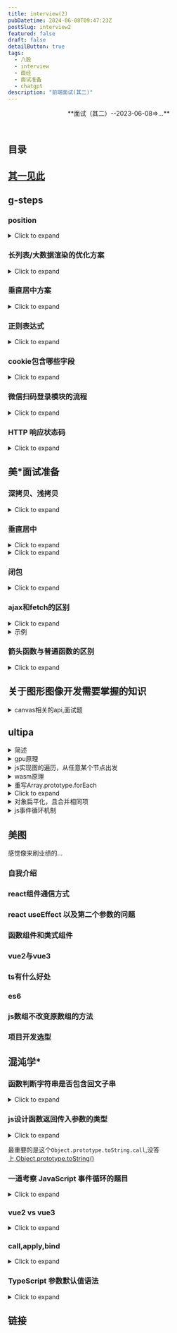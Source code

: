```yaml
---
title: interview(2)
pubDatetime: 2024-06-08T09:47:23Z
postSlug: interview2
featured: false
draft: false
detailButton: true
tags:
  - 八股
  - interview
  - 面经
  - 面试准备
  - chatgpt
description: "前端面试(其二)"
---
```


<header>**面试（其二）--2023-06-08=>...**</header>

## 目录

## [其一见此](/posts/interview1)

## g-steps

### position

<details>
<summary>Click to expand</summary>

position 属性被指定为从下面的值列表中选择的单个关键字。

取值

- static

该关键字指定元素使用正常的布局行为，即元素在文档常规流中当前的布局位置。此时 top, right, bottom, left 和 z-index 属性无效。

- relative

该关键字下，元素先放置在未添加定位时的位置，再在不改变页面布局的前提下调整元素位置（因此会在此元素未添加定位时所在位置留下空白）。position:relative 对 table-\*-group, table-row, table-column, table-cell, table-caption 元素无效。

- absolute

元素会被移出正常文档流，并不为元素预留空间，通过指定元素相对于最近的非 static 定位祖先元素的偏移，来确定元素位置。绝对定位的元素可以设置外边距（margins），且不会与其他边距合并。

- fixed

元素会被移出正常文档流，并不为元素预留空间，而是通过指定元素相对于屏幕视口（viewport）的位置来指定元素位置。元素的位置在屏幕滚动时不会改变。打印时，元素会出现在的每页的固定位置。fixed 属性会创建新的层叠上下文。当元素祖先的 transform、perspective、filter 或 backdrop-filter 属性非 none 时，容器由视口改为该祖先。

- sticky

元素根据正常文档流进行定位，然后相对它的最近滚动祖先（nearest scrolling ancestor）和 containing block（最近块级祖先 nearest block-level ancestor），包括 table-related 元素，基于 top、right、bottom 和 left 的值进行偏移。偏移值不会影响任何其他元素的位置。 该值总是创建一个新的层叠上下文（stacking context）。注意，一个 sticky 元素会“固定”在离它最近的一个拥有“滚动机制”的祖先上（当该祖先的 overflow 是 hidden、scroll、auto 或 overlay 时），即便这个祖先不是最近的真实可滚动祖先。这有效地抑制了任何“sticky”行为（详情见 Github issue on W3C CSSWG）。

<footer class="relative text-right pr-10">
  from
  <cite class="absolute right-0">
    <a href="https://developer.mozilla.org/zh-CN/docs/Web/CSS/position">mdn</a>
  </cite>
</footer>

</details>

### 长列表/大数据渲染的优化方案

<details>
<summary>Click to expand</summary>
在前端开发中，处理长列表或大数据渲染时，需要采取优化策略以提高性能和用户体验。以下是几种常见的优化方案：

### 1. 虚拟滚动（Virtual Scrolling）

虚拟滚动是一种只渲染可视区域内的列表项的方法，避免了浏览器处理过多的DOM元素。只有当前可见的元素和少量的预渲染元素存在于DOM中，其余的元素则是虚拟的，不会被渲染。

- **实现**：通过计算可视区域和滚动位置，仅渲染可见的元素。可以使用一些库，如`react-window`、`react-virtualized`、`vue-virtual-scroll-list`等。

### 2. 分页（Pagination）

分页将数据分成多个页面，每次只加载一个页面的数据。用户可以通过分页控件来切换页面，避免一次性加载过多数据。

- **实现**：通过后端接口获取分页数据，根据当前页码请求对应的数据并渲染。

### 3. 懒加载（Lazy Loading）

懒加载是指在用户滚动到列表的底部或即将到达底部时，才加载新的数据项。这种方法可以减少初始加载时间和内存消耗。

- **实现**：监听滚动事件，当滚动到接近底部时，触发数据加载请求。

### 4. 优化数据结构和算法

处理大数据时，选择合适的数据结构和算法，可以显著提高性能。

- **实现**：使用高效的数据结构（如树、图、哈希表）和算法（如二分查找、动态规划）。

### 5. 使用Web Workers

Web Workers允许你在后台线程中运行脚本，避免阻塞主线程，适用于数据处理或计算密集型任务。

- **实现**：将计算密集型任务移到Web Worker中，主线程负责更新UI和处理用户交互。

### 6. 使用Intersection Observer API

Intersection Observer API可以用于实现懒加载，通过检测元素是否进入视口来触发加载。

- **实现**：创建一个Intersection Observer，当列表项进入视口时，加载并渲染数据。

### 示例代码：虚拟滚动实现

以下是一个使用Vue.js实现虚拟滚动的示例：

#### 1. 虚拟滚动组件

```vue
<template>
  <div class="virtual-list" ref="list" @scroll="handleScroll">
    <div class="spacer" :style="{ height: totalHeight + 'px' }"></div>
    <div
      v-for="(item, index) in visibleItems"
      :key="item.id"
      class="item"
      :style="{
        transform: `translateY(${(startIndex + index) * itemHeight}px)`,
      }"
    >
      {{ item.name }}
    </div>
  </div>
</template>

<script>
export default {
  props: {
    items: {
      type: Array,
      required: true,
    },
    itemHeight: {
      type: Number,
      required: true,
    },
    visibleCount: {
      type: Number,
      required: true,
    },
  },
  data() {
    return {
      startIndex: 0,
    };
  },
  computed: {
    totalHeight() {
      return this.items.length * this.itemHeight;
    },
    visibleItems() {
      return this.items.slice(
        this.startIndex,
        this.startIndex + this.visibleCount
      );
    },
  },
  methods: {
    handleScroll() {
      const scrollTop = this.$refs.list.scrollTop;
      this.startIndex = Math.floor(scrollTop / this.itemHeight);
    },
  },
};
</script>

<style>
.virtual-list {
  position: relative;
  overflow-y: auto;
  height: 400px; /* Example height */
}
.spacer {
  width: 100%;
}
.item {
  position: absolute;
  width: 100%;
  box-sizing: border-box;
}
</style>
```

#### 2. 使用虚拟滚动组件

```vue
<template>
  <div>
    <VirtualList :items="items" :itemHeight="50" :visibleCount="10" />
  </div>
</template>

<script>
import VirtualList from "./components/VirtualList.vue";

export default {
  components: {
    VirtualList,
  },
  data() {
    return {
      items: Array.from({ length: 1000 }, (v, k) => ({
        id: k,
        name: `Item ${k}`,
      })),
    };
  },
};
</script>
```

### 总结

长列表和大数据渲染的优化方案有很多种，具体选择哪种方案要根据实际需求和场景。虚拟滚动、分页、懒加载、优化数据结构和算法、使用Web Workers和Intersection Observer API都是常见的优化方法。通过合理运用这些方法，可以显著提高前端应用的性能和用户体验。

</details>

### 垂直居中方案

<details>
<summary>Click to expand</summary>

在前端开发中，垂直居中是一个常见的需求，根据不同的场景和要求，可以采用多种方法来实现。以下是几种常用的垂直居中方案：

### 1. Flexbox

使用Flexbox是实现垂直居中的最常用和最简便的方法之一。

```html
<div class="container">
  <div class="content">Centered Content</div>
</div>

<style>
  .container {
    display: flex;
    justify-content: center; /* 水平居中 */
    align-items: center; /* 垂直居中 */
    height: 100vh; /* 示例高度 */
    border: 1px solid black; /* 示例边框 */
  }
  .content {
    border: 1px solid red; /* 示例内容边框 */
  }
</style>
```

### 2. Grid Layout

使用CSS Grid布局也可以轻松实现垂直居中。

```html
<div class="container">
  <div class="content">Centered Content</div>
</div>

<style>
  .container {
    display: grid;
    place-items: center; /* 水平和垂直居中 */
    height: 100vh; /* 示例高度 */
    border: 1px solid black; /* 示例边框 */
  }
  .content {
    border: 1px solid red; /* 示例内容边框 */
  }
</style>
```

### 3. 使用绝对定位和transform

结合绝对定位和transform可以实现垂直居中。

```html
<div class="container">
  <div class="content">Centered Content</div>
</div>

<style>
  .container {
    position: relative;
    height: 100vh; /* 示例高度 */
    border: 1px solid black; /* 示例边框 */
  }
  .content {
    position: absolute;
    top: 50%;
    left: 50%;
    transform: translate(-50%, -50%);
    border: 1px solid red; /* 示例内容边框 */
  }
</style>
```

### 4. Table布局

使用表格布局的垂直居中方法适用于需要兼容旧版浏览器的情况。

```html
<div class="container">
  <div class="content">Centered Content</div>
</div>

<style>
  .container {
    display: table;
    height: 100vh; /* 示例高度 */
    width: 100%; /* 示例宽度 */
    border: 1px solid black; /* 示例边框 */
  }
  .content {
    display: table-cell;
    vertical-align: middle;
    text-align: center; /* 水平居中 */
    border: 1px solid red; /* 示例内容边框 */
  }
</style>
```

### 5. Line-Height方法（适用于单行文本）

对于单行文本，可以通过设置`line-height`等于容器高度来实现垂直居中。

```html
<div class="container">
  <div class="content">Centered Text</div>
</div>

<style>
  .container {
    height: 100px; /* 示例高度 */
    line-height: 100px; /* 行高等于高度 */
    text-align: center; /* 水平居中 */
    border: 1px solid black; /* 示例边框 */
  }
  .content {
    display: inline-block;
    vertical-align: middle; /* 兼容内联元素 */
    border: 1px solid red; /* 示例内容边框 */
  }
</style>
```

### 6. Flexbox with Column Direction

当子元素高度不确定时，可以使用Flexbox的列方向布局来实现垂直居中。

```html
<div class="container">
  <div class="content">Centered Content</div>
</div>

<style>
  .container {
    display: flex;
    flex-direction: column;
    justify-content: center; /* 垂直居中 */
    align-items: center; /* 水平居中 */
    height: 100vh; /* 示例高度 */
    border: 1px solid black; /* 示例边框 */
  }
  .content {
    border: 1px solid red; /* 示例内容边框 */
  }
</style>
```

### 总结

以上几种方法可以根据不同的场景和需求选择使用。Flexbox和Grid是最推荐的方法，因为它们简单且强大，适用于大多数现代浏览器。对于需要兼容旧版浏览器的项目，可以选择使用表格布局或绝对定位的方法。通过合理运用这些方法，可以轻松实现元素的垂直居中。

</details>

### 正则表达式

<details>
<summary>Click to expand</summary>

在JavaScript中，使用正则表达式（Regular Expression）来匹配邮箱地址是一种常见需求。一个匹配邮箱的正则表达式需要能够处理各种常见的邮箱格式，并且考虑一些边缘情况。以下是一个较为常用和健壮的匹配邮箱地址的正则表达式：

```javascript
const emailRegex = /^[a-zA-Z0-9._%+-]+@[a-zA-Z0-9.-]+\.[a-zA-Z]{2,}$/;

// 测试一些邮箱地址
const emails = [
  "example@example.com",
  "user.name+tag+sorting@example.com",
  "user_name@example.co.in",
  "user-name@sub.example.com",
  "user@sub-domain.example.com",
  "invalid-email@.com",
  "@example.com",
  "plainaddress",
  "email.example.com",
  "email@example@example.com",
  "email@111.222.333.44444",
];

emails.forEach(email => {
  console.log(`${email}: ${emailRegex.test(email)}`);
});
```

### 解释正则表达式

- `^`：匹配输入的开始位置。
- `[a-zA-Z0-9._%+-]+`：匹配邮箱用户名部分，可以包含字母、数字、点（`.`）、下划线（`_`）、百分号（`%`）、加号（`+`）和减号（`-`）。这部分要求至少一个字符。
- `@`：匹配邮箱地址中的`@`符号。
- `[a-zA-Z0-9.-]+`：匹配域名部分，可以包含字母、数字、点（`.`）和减号（`-`）。这部分要求至少一个字符。
- `\.`：匹配域名与顶级域之间的点（`.`）。
- `[a-zA-Z]{2,}`：匹配顶级域名部分，要求至少两个字母。
- `$`：匹配输入的结束位置。

### 使用示例

可以使用这个正则表达式来验证邮箱地址，如下：

```javascript
const email = "example@example.com";
const isValid = emailRegex.test(email);
console.log(`Is the email valid? ${isValid}`); // 输出: Is the email valid? true
```

### 注意事项

- 这个正则表达式没有考虑所有可能的邮箱格式，因为邮箱地址规范非常复杂。如果需要更复杂的验证，可以使用一些库，比如`validator`库中的`isEmail`函数。
- 不同的应用场景可能需要不同的验证规则，使用前请根据具体需求进行调整。

</details>

### cookie包含哪些字段

<details>
<summary>Click to expand</summary>

HTTP Cookie 是在服务器和客户端之间存储和传递少量数据的一种方式。Cookie 包含多个字段，每个字段都携带不同的信息。以下是Cookie的主要字段：

1. **Name**（名称）

   - 描述：Cookie 的名称，标识这个 Cookie 的唯一键。
   - 示例：`sessionId`

2. **Value**（值）

   - 描述：Cookie 的值，存储具体的数据。
   - 示例：`38afes7a8`

3. **Domain**（域）

   - 描述：指定哪些域可以访问这个 Cookie。如果没有指定，则默认是创建该 Cookie 的域（不含子域）。
   - 示例：`.example.com`（允许所有子域访问）

4. **Path**（路径）

   - 描述：指定这个 Cookie 对哪个路径可见。默认是创建该 Cookie 的路径（不含子路径）。
   - 示例：`/account`（只有在访问 `/account` 路径时，浏览器才会发送这个 Cookie）

5. **Expires**（过期时间）

   - 描述：设置 Cookie 的过期时间，绝对时间。如果设置了这个字段，当时间到期时，浏览器会自动删除这个 Cookie。
   - 示例：`Expires=Wed, 09 Jun 2021 10:18:14 GMT`

6. **Max-Age**

   - 描述：设置 Cookie 的过期时间，相对时间（秒）。比 `Expires` 更精确，优先级也更高。
   - 示例：`Max-Age=3600`（表示 Cookie 会在 3600 秒后过期）

7. **Secure**（安全）

   - 描述：指定 Cookie 只能通过 HTTPS 协议发送。设置了这个字段后，Cookie 只能在加密的请求中发送。
   - 示例：`Secure`

8. **HttpOnly**

   - 描述：指定 Cookie 不能通过 JavaScript 的 `Document.cookie` 访问。防止跨站脚本（XSS）攻击获取 Cookie。
   - 示例：`HttpOnly`

9. **SameSite**
   - 描述：防止跨站请求伪造（CSRF）攻击，指定 Cookie 的发送策略。
     - `Strict`：完全禁止第三方网站请求带上这个 Cookie。
     - `Lax`：大部分情况禁止第三方网站请求带上这个 Cookie，除非是导航到目标网址的 GET 请求。
     - `None`：允许跨站请求携带这个 Cookie，但必须设置 `Secure` 字段。
   - 示例：`SameSite=Lax`

### 示例

下面是一个包含所有主要字段的 Cookie 示例：

```http
Set-Cookie: sessionId=38afes7a8; Domain=example.com; Path=/; Expires=Wed, 09 Jun 2021 10:18:14 GMT; Max-Age=3600; Secure; HttpOnly; SameSite=Lax
```

### 详细解释

- `sessionId=38afes7a8`: Cookie 的名称是 `sessionId`，值是 `38afes7a8`。
- `Domain=example.com`: 这个 Cookie 对 `example.com` 及其子域可见。
- `Path=/`: 这个 Cookie 对整个网站可见。
- `Expires=Wed, 09 Jun 2021 10:18:14 GMT`: 这个 Cookie 会在 2021 年 6 月 9 日 10:18:14 到期。
- `Max-Age=3600`: 这个 Cookie 会在 3600 秒后过期。
- `Secure`: 这个 Cookie 只能通过 HTTPS 发送。
- `HttpOnly`: 这个 Cookie 不能被 JavaScript 访问。
- `SameSite=Lax`: 这个 Cookie 的发送策略是 Lax。

### 注意事项

- **Domain 和 Path**：确保设置正确，否则 Cookie 可能不会被发送到服务器。
- **Secure**：在处理敏感信息时，应设置此属性以确保 Cookie 仅通过加密连接发送。
- **HttpOnly**：保护 Cookie 免受 XSS 攻击。
- **SameSite**：根据需要选择合适的策略，以防范 CSRF 攻击。

了解并正确设置这些字段，有助于确保 Cookie 的安全和正确传输。

</details>

### 微信扫码登录模块的流程

<details>
<summary>Click to expand</summary>

微信扫码登录是一种常见的第三方登录方式，通过扫描二维码，用户可以快速登录到网站或应用。以下是微信扫码登录模块的详细流程：

### 1. 申请并配置微信开放平台

- **申请微信开放平台账号**：注册并登录微信开放平台。
- **创建应用**：在微信开放平台创建一个新的应用，获取`AppID`和`AppSecret`。
- **配置域名**：在微信开放平台的应用设置中配置授权回调域名。

### 2. 在前端显示二维码

- **向微信请求二维码**：前端向后端发起请求，后端请求微信接口生成登录二维码。
- **显示二维码**：前端将生成的二维码展示给用户。

### 3. 用户扫描二维码

- **打开微信扫一扫**：用户使用微信客户端扫描二维码。
- **确认授权**：用户在微信客户端确认授权登录。

### 4. 微信回调并获取临时登录凭证（`code`）

- **微信回调**：用户确认授权后，微信会重定向到回调地址，并携带临时凭证（`code`）。
- **获取临时凭证**：前端通过URL参数获取`code`。

### 5. 后端使用临时凭证获取访问令牌

- **请求微信接口**：后端使用`AppID`、`AppSecret`和`code`请求微信的接口，获取访问令牌和用户信息。

### 6. 获取用户信息并登录

- **请求用户信息**：后端使用访问令牌请求微信用户信息接口，获取用户的详细信息。
- **创建或更新用户**：根据获取的用户信息，创建新用户或更新已有用户的信息。
- **生成会话**：后端生成登录会话，返回给前端，完成登录流程。

### 详细流程图

1. **前端显示二维码**

   - 前端请求后端API：`GET /api/wechat/qrcode`
   - 后端调用微信接口生成二维码并返回给前端
   - 前端显示二维码

2. **用户扫描二维码**

   - 用户使用微信客户端扫描二维码

3. **微信回调并获取`code`**

   - 微信重定向到回调地址：`https://yourdomain.com/callback?code=CODE`
   - 前端获取URL中的`code`

4. **后端获取访问令牌**

   - 前端将`code`发送给后端：`POST /api/wechat/login`
   - 后端请求微信接口：`https://api.weixin.qq.com/sns/oauth2/access_token?appid=APPID&secret=SECRET&code=CODE&grant_type=authorization_code`
   - 微信返回访问令牌和用户信息

5. **后端获取用户信息并登录**
   - 后端使用访问令牌请求微信用户信息接口：`https://api.weixin.qq.com/sns/userinfo?access_token=ACCESS_TOKEN&openid=OPENID`
   - 微信返回用户信息
   - 后端创建或更新用户信息，生成会话并返回给前端
   - 前端接收会话信息，完成登录

### 示例代码

#### 前端代码

```html
<!doctype html>
<html lang="en">
  <head>
    <meta charset="UTF-8" />
    <title>微信扫码登录</title>
    <script src="https://cdn.bootcdn.net/ajax/libs/jquery/3.6.0/jquery.min.js"></script>
  </head>
  <body>
    <div id="qrcode"></div>

    <script>
      $(document).ready(function () {
        $.get("/api/wechat/qrcode", function (data) {
          $("#qrcode").html('<img src="' + data.qrCodeUrl + '" />');
        });

        function checkLoginStatus() {
          $.get("/api/wechat/check-login", function (data) {
            if (data.loggedIn) {
              window.location.href = "/dashboard"; // 登录成功跳转
            } else {
              setTimeout(checkLoginStatus, 1000); // 未登录，继续轮询
            }
          });
        }

        checkLoginStatus();
      });
    </script>
  </body>
</html>
```

#### 后端代码（Node.js 示例）

```javascript
const express = require("express");
const axios = require("axios");
const app = express();
const port = 3000;

const appID = "YOUR_APPID";
const appSecret = "YOUR_APPSECRET";
const redirectUri = "https://yourdomain.com/callback";

let qrCodeUrl;

// 生成二维码
app.get("/api/wechat/qrcode", (req, res) => {
  const state = "random_state_string"; // 用于防止CSRF攻击
  qrCodeUrl = `https://open.weixin.qq.com/connect/qrconnect?appid=${appID}&redirect_uri=${encodeURIComponent(
    redirectUri
  )}&response_type=code&scope=snsapi_login&state=${state}#wechat_redirect`;
  res.json({ qrCodeUrl });
});

// 回调处理
app.get("/callback", async (req, res) => {
  const code = req.query.code;
  const url = `https://api.weixin.qq.com/sns/oauth2/access_token?appid=${appID}&secret=${appSecret}&code=${code}&grant_type=authorization_code`;
  const response = await axios.get(url);
  const accessToken = response.data.access_token;
  const openId = response.data.openid;

  // 获取用户信息
  const userInfoUrl = `https://api.weixin.qq.com/sns/userinfo?access_token=${accessToken}&openid=${openId}`;
  const userInfoResponse = await axios.get(userInfoUrl);
  const userInfo = userInfoResponse.data;

  // 创建或更新用户信息，生成会话（示例代码）
  // 假设你有一个用户数据库，可以根据 userInfo.openid 查找或创建用户
  // 这里直接返回成功登录页面
  res.send(`<script>window.location.href='/dashboard';</script>`);
});

// 检查登录状态（轮询示例）
app.get("/api/wechat/check-login", (req, res) => {
  // 根据你的应用逻辑，检查用户是否已登录
  const loggedIn = true; // 这里是示例，应该根据实际登录状态返回
  res.json({ loggedIn });
});

app.listen(port, () => {
  console.log(`Server running at http://localhost:${port}`);
});
```

### 总结

微信扫码登录的流程主要包括：

1. 申请并配置微信开放平台。
2. 前端显示二维码。
3. 用户扫描二维码并确认授权。
4. 微信回调并获取临时登录凭证。
5. 后端使用凭证获取访问令牌和用户信息。
6. 后端创建或更新用户信息，并生成登录会话。

通过上述步骤，可以实现一个完整的微信扫码登录模块。

</details>

### HTTP 响应状态码

<details>
<summary>Click to expand</summary>

HTTP 响应状态码是服务器返回给客户端的三位数字代码，用于表示 HTTP 请求的处理结果。以下是常见的 HTTP 响应状态码及其解释：

### 1xx: Informational (信息性状态码)

- **100 Continue**：服务器已接收到请求头，客户端可以继续发送请求体。
- **101 Switching Protocols**：服务器将遵从客户端的请求切换到另一个协议。

### 2xx: Success (成功状态码)

- **200 OK**：请求成功，服务器返回请求的资源。
- **201 Created**：请求成功并且服务器创建了新的资源。
- **202 Accepted**：服务器已接受请求，但尚未处理。
- **204 No Content**：服务器成功处理了请求，但没有返回任何内容。

### 3xx: Redirection (重定向状态码)

- **301 Moved Permanently**：请求的资源已永久移动到新 URL。
- **302 Found**：请求的资源临时移动到新 URL。
- **303 See Other**：请求的资源可以在另一个 URL 通过 GET 方法获取。
- **304 Not Modified**：资源未修改，自上次请求以来未改变。
- **307 Temporary Redirect**：请求的资源临时移动到新 URL，且应该使用原有的 HTTP 方法进行请求。
- **308 Permanent Redirect**：请求的资源永久移动到新 URL，且应该使用原有的 HTTP 方法进行请求。

### 4xx: Client Error (客户端错误状态码)

- **400 Bad Request**：请求无效或语法错误。
- **401 Unauthorized**：请求需要身份验证。
- **403 Forbidden**：服务器拒绝请求，即使身份验证成功。
- **404 Not Found**：请求的资源不存在。
- **405 Method Not Allowed**：请求方法不被允许。
- **408 Request Timeout**：服务器等待客户端发送请求时间过长，超时。
- **409 Conflict**：请求与服务器的当前状态冲突。
- **410 Gone**：请求的资源已永久删除，不再可用。
- **413 Payload Too Large**：请求体过大，服务器无法处理。
- **414 URI Too Long**：请求的 URI 过长，服务器无法处理。
- **415 Unsupported Media Type**：请求的媒体格式不受支持。
- **429 Too Many Requests**：客户端在一定时间内发送了太多请求。

### 5xx: Server Error (服务器错误状态码)

- **500 Internal Server Error**：服务器内部错误，无法完成请求。
- **501 Not Implemented**：服务器不支持请求的功能。
- **502 Bad Gateway**：服务器作为网关或代理时，从上游服务器接收到无效响应。
- **503 Service Unavailable**：服务器暂时不可用（超载或维护）。
- **504 Gateway Timeout**：服务器作为网关或代理时，未能及时从上游服务器接收到响应。
- **505 HTTP Version Not Supported**：服务器不支持请求中使用的 HTTP 版本。

### 详细解释和使用场景

#### 200 OK

- **解释**：请求已成功，服务器返回请求的资源。
- **使用场景**：GET 请求成功返回资源、POST 请求成功返回处理结果等。

#### 201 Created

- **解释**：请求已成功，并且服务器创建了一个新的资源。
- **使用场景**：POST 请求成功创建资源，如新用户注册、添加新条目等。

#### 301 Moved Permanently

- **解释**：请求的资源已永久移动到新 URL，客户端应使用新 URL 进行访问。
- **使用场景**：网站重构，旧链接永久重定向到新链接。

#### 401 Unauthorized

- **解释**：请求需要用户身份验证。
- **使用场景**：访问受保护的资源时，需要用户登录或提供 API 密钥。

#### 403 Forbidden

- **解释**：服务器理解请求但拒绝执行。
- **使用场景**：用户权限不足，无法访问资源。

#### 404 Not Found

- **解释**：请求的资源在服务器上不存在。
- **使用场景**：用户访问了不存在的网页或资源。

#### 500 Internal Server Error

- **解释**：服务器遇到未知错误，无法完成请求。
- **使用场景**：服务器端代码错误、异常处理失败等。

#### 503 Service Unavailable

- **解释**：服务器当前无法处理请求，可能会在短时间内恢复。
- **使用场景**：服务器维护、过载时返回。

### 总结

HTTP 响应状态码提供了丰富的信息，帮助开发者理解和处理客户端与服务器之间的通信。了解和正确使用这些状态码，有助于提升应用程序的健壮性和用户体验。

</details>

## 美\*面试准备

### 深拷贝、浅拷贝

<details>
<summary>Click to expand</summary>

在编程中，拷贝对象时有两种主要方式：浅拷贝和深拷贝。了解这两种拷贝方式对于处理复杂数据结构非常重要，特别是在需要维护数据一致性和防止意外修改时。

### 浅拷贝

浅拷贝是对对象的顶层属性进行拷贝，如果属性是引用类型（如对象或数组），那么拷贝的是引用地址，因此修改其中一个对象的引用类型属性，会影响到另一个对象。

#### 实现方式

1. **使用Object.assign()**

```javascript
const original = { a: 1, b: { c: 2 } };
const copy = Object.assign({}, original);

copy.b.c = 3;
console.log(original.b.c); // 输出: 3，原对象也被修改
```

2. **使用扩展运算符（spread syntax）**

```javascript
const original = { a: 1, b: { c: 2 } };
const copy = { ...original };

copy.b.c = 3;
console.log(original.b.c); // 输出: 3，原对象也被修改
```

### 深拷贝

深拷贝会递归地拷贝对象的所有层级，包括所有嵌套的对象和数组，因此拷贝后的对象与原对象完全独立，互不影响。

#### 实现方式

1. **使用 JSON 序列化和反序列化**

```javascript
const original = { a: 1, b: { c: 2 } };
const copy = JSON.parse(JSON.stringify(original));

copy.b.c = 3;
console.log(original.b.c); // 输出: 2，原对象未被修改
```

注意：这种方法不适用于拷贝包含函数、`undefined`、`Date`等特殊对象类型的对象。

2. **使用递归函数**

```javascript
function deepClone(obj) {
  if (obj === null || typeof obj !== "object") {
    return obj;
  }

  if (Array.isArray(obj)) {
    const copy = [];
    for (let i = 0; i < obj.length; i++) {
      copy[i] = deepClone(obj[i]);
    }
    return copy;
  }

  const copy = {};
  for (const key in obj) {
    if (obj.hasOwnProperty(key)) {
      copy[key] = deepClone(obj[key]);
    }
  }
  return copy;
}

const original = { a: 1, b: { c: 2 } };
const copy = deepClone(original);

copy.b.c = 3;
console.log(original.b.c); // 输出: 2，原对象未被修改
```

### 何时使用浅拷贝和深拷贝

- **浅拷贝**：

  - 适用于只需要拷贝对象的顶层属性时。
  - 当对象的嵌套层次较浅，并且嵌套对象不需要独立于原对象时。
  - 性能相对较好，因为不需要递归处理嵌套对象。

- **深拷贝**：
  - 适用于需要完全独立的对象副本时，尤其是处理嵌套对象时。
  - 对象层次较深，且嵌套对象需要独立于原对象时。
  - 性能相对较差，因为需要递归处理所有层级的对象。

### 总结

理解浅拷贝和深拷贝的区别以及如何实现它们，对于避免数据引用带来的副作用非常重要。在实际开发中，应根据具体需求选择适合的拷贝方式，以确保程序的正确性和性能。

</details>

### 垂直居中

<details>
<summary>Click to expand</summary>

使用 Tailwind CSS 实现垂直居中可以通过多种方法完成。以下是一些常见的实现方式：

### 1. 使用 Flexbox

```html
<div class="h-screen flex items-center">
  <div class="content">居中内容</div>
</div>
```

解释：

- `h-screen`: 设置容器的高度为视口高度。
- `flex`: 使容器成为 flex 容器。
- `items-center`: 垂直居中内容。

### 2. 使用 Grid 布局

```html
<div class="h-screen grid place-items-center">
  <div class="content">居中内容</div>
</div>
```

解释：

- `h-screen`: 设置容器的高度为视口高度。
- `grid`: 使容器成为 grid 容器。
- `place-items-center`: 同时水平和垂直居中内容。

### 3. 使用绝对定位和 transform

```html
<div class="relative h-screen">
  <div class="absolute top-1/2 transform -translate-y-1/2">居中内容</div>
</div>
```

解释：

- `relative`: 使容器相对定位。
- `h-screen`: 设置容器的高度为视口高度。
- `absolute`: 使内容绝对定位。
- `top-1/2`: 将内容的顶部定位在容器高度的一半。
- `transform -translate-y-1/2`: 使用 transform 将内容向上移动自身高度的一半，实现垂直居中。

### 4. 使用内联块和负边距

这种方法适用于已知元素高度的情况。

```html
<div class="relative h-screen">
  <div class="inline-block align-middle">
    <!-- This empty span is used to vertically center the inline-block element -->
    <span class="inline-block h-full align-middle"></span>
    <div class="inline-block align-middle">居中内容</div>
  </div>
</div>
```

解释：

- `relative`: 使容器相对定位。
- `h-screen`: 设置容器的高度为视口高度。
- `inline-block align-middle`: 使用 `inline-block` 和 `align-middle` 来实现垂直居中。

### 5. 使用表格布局

```html
<div class="table w-full h-screen">
  <div class="table-cell align-middle">居中内容</div>
</div>
```

解释：

- `table`: 使容器显示为表格。
- `w-full h-screen`: 设置容器的宽度为 100% 和高度为视口高度。
- `table-cell align-middle`: 使用表格单元格的垂直居中对齐方式。

### 示例总结

以上示例中，使用 Flexbox 和 Grid 是最推荐的方法，因为它们更现代化且灵活，能够适应各种布局需求。Tailwind CSS 提供了便捷的工具类，可以轻松实现这些布局。

选择哪种方法取决于你的具体需求和布局情况，通常情况下 Flexbox 是最常用的方式。

</details>

<details>
<summary>Click to expand</summary>

- flex

```html
<div class="h-[100px] flex items-center bg-black my-10">
  <div class="bg-white">居中内容</div>
</div>
```

<div class="h-[100px] flex items-center bg-black my-10">
  <div class="bg-white text-black">居中内容</div>
</div>

- transform

```html
<div class="relative bg-black h-[100px]">
  <div class="absolute top-1/2 -translate-y-1/2 bg-white">居中内容</div>
</div>
```

<div class="relative bg-black h-[100px]">
  <div class="absolute top-1/2 -translate-y-1/2 bg-white text-black">
    居中内容
  </div>
</div>

</details>

### 闭包

<details>
<summary>Click to expand</summary>
闭包是 JavaScript（以及其他编程语言）中的一个重要概念，它允许函数访问并操作它们外部作用域（即定义它们的环境）中的变量。理解闭包对于编写高效、模块化和可维护的代码非常重要。以下是对闭包的详细解释：

### 闭包的定义

闭包是指函数在定义时，能够记住并访问其词法作用域（即在函数定义时的环境）中的变量，即使函数在其定义的词法作用域之外执行。

### 闭包的原理

在 JavaScript 中，每当一个函数被创建时，闭包就会被创建。函数内部可以访问到其外部的变量，即使在该函数外部执行时，仍然能够访问这些变量。

### 例子

#### 基本例子

```javascript
function outerFunction() {
  let outerVariable = "I am outside!";

  function innerFunction() {
    console.log(outerVariable); // 可以访问到 outerVariable
  }

  return innerFunction;
}

const myInnerFunction = outerFunction();
myInnerFunction(); // 输出: I am outside!
```

在这个例子中，`innerFunction` 是一个闭包，因为它可以访问并“记住” `outerFunction` 作用域中的 `outerVariable`，即使 `outerFunction` 已经执行完毕。

#### 更复杂的例子

```javascript
function createCounter() {
  let count = 0;

  return {
    increment: function () {
      count++;
      console.log(count);
    },
    decrement: function () {
      count--;
      console.log(count);
    },
  };
}

const counter = createCounter();
counter.increment(); // 输出: 1
counter.increment(); // 输出: 2
counter.decrement(); // 输出: 1
```

在这个例子中，`createCounter` 返回一个对象，这个对象包含两个方法 `increment` 和 `decrement`。这两个方法都是闭包，因为它们可以访问 `createCounter` 作用域中的 `count` 变量。

### 闭包的应用场景

1. **数据封装**：
   闭包可以用于创建私有变量和方法，从而实现数据封装。

   ```javascript
   function createPrivateCounter() {
     let count = 0;
     return {
       increment: function () {
         count++;
         console.log(count);
       },
       getCount: function () {
         return count;
       },
     };
   }

   const privateCounter = createPrivateCounter();
   privateCounter.increment(); // 输出: 1
   console.log(privateCounter.getCount()); // 输出: 1
   ```

2. **函数工厂**：
   闭包可以用于创建函数工厂，根据传入的参数生成不同的函数。

   ```javascript
   function createGreeting(greeting) {
     return function (name) {
       console.log(greeting + ", " + name);
     };
   }

   const sayHello = createGreeting("Hello");
   const sayHi = createGreeting("Hi");

   sayHello("Alice"); // 输出: Hello, Alice
   sayHi("Bob"); // 输出: Hi, Bob
   ```

3. **回调函数和事件处理**：
   闭包常用于回调函数和事件处理，确保在异步操作中仍然能够访问正确的变量。

   ```javascript
   function delayedGreeting(name) {
     setTimeout(function () {
       console.log("Hello, " + name);
     }, 1000);
   }

   delayedGreeting("Alice"); // 1秒后输出: Hello, Alice
   ```

### 闭包的注意事项

1. **内存泄漏**：
   由于闭包会保留对其外部作用域变量的引用，可能会导致内存泄漏。因此，需要注意避免过度使用闭包，尤其是在创建大量对象时。

2. **性能问题**：
   使用闭包可能会增加内存使用，影响性能。在高性能要求的场景中，需要谨慎使用闭包。

### 总结

闭包是 JavaScript 中非常强大且重要的概念，理解闭包有助于编写更灵活、模块化和安全的代码。通过闭包，可以实现数据封装、创建函数工厂、处理回调函数和事件等功能。然而，在使用闭包时，也需要注意可能带来的内存泄漏和性能问题。

</details>

### ajax和fetch的区别

<details>
<summary>Click to expand</summary>

Ajax（Asynchronous JavaScript and XML）和 Fetch 都是用于在 Web 应用程序中进行网络请求的技术，但它们之间有一些重要的区别。

### 1. 发展历史

- **Ajax**：Ajax 是一种传统的技术，最初是由 Microsoft 的工程师 Jesse James Garrett 在 2005 年提出的概念。它通过使用 XMLHttpRequest 对象实现在不重新加载整个页面的情况下与服务器进行数据交换。
- **Fetch**：Fetch 是 Web API 的一部分，是现代浏览器原生提供的一种方式，用于发起和处理 HTTP 请求。Fetch 在 ES6 中被引入，旨在提供一种更简洁、更强大的方式来进行网络请求。

### 2. API 设计

- **Ajax**：Ajax 使用 XMLHttpRequest 对象来执行异步请求，并提供了一种事件驱动的编程模型，例如 `onreadystatechange` 事件和回调函数。
- **Fetch**：Fetch 提供了一组现代化的 API，使用 Promise 对象进行异步操作。它使用 `fetch()` 方法来发送请求，并返回一个 Promise 对象，可以通过 `.then()` 方法处理响应。

### 3. 使用方法

- **Ajax**：使用 Ajax 时，需要手动创建 XMLHttpRequest 对象，然后设置请求的参数（例如 URL、请求方法、请求头等），最后通过调用 `open()` 和 `send()` 方法来发送请求。此外，需要在 `onreadystatechange` 事件中处理响应。

- **Fetch**：Fetch 使用更简单的 API。只需调用 `fetch()` 方法，并传入要请求的 URL 和选项参数即可。Fetch 会返回一个 Promise 对象，可以通过 `.then()` 方法来处理响应，也可以使用 `async/await` 语法来处理异步操作。

### 4. 支持性

- **Ajax**：Ajax 是一个老旧的技术，但由于其广泛的应用，目前几乎所有的主流浏览器都支持 XMLHttpRequest 对象，因此可以在大多数环境中使用。

- **Fetch**：Fetch 是一种现代化的 API，它的支持性取决于浏览器对 ES6 和 Fetch API 的支持。目前，大多数主流浏览器（包括 Chrome、Firefox、Safari 和 Edge）都支持 Fetch，但在某些老旧的浏览器中可能需要使用 Polyfill 进行兼容处理。

### 5. 功能和特性

- **Ajax**：Ajax 是一个相对底层的技术，只提供了基本的异步请求和响应处理功能。对于复杂的功能，例如跨域请求、请求取消、请求超时等，需要额外的代码来实现。

- **Fetch**：Fetch 是一个更高级、更现代化的 API，提供了更多的功能和特性。例如，Fetch 支持 Promise 对象、可自定义请求头、可配置请求缓存模式、支持跨域请求和请求取消等功能。

### 6. 使用场景

- **Ajax**：由于其传统的、较低级别的 API 设计，Ajax 更适用于简单的数据交换场景，例如从服务器加载一些数据或提交表单等。

- **Fetch**：由于其现代化的 API 设计和丰富的功能特性，Fetch 更适用于复杂的数据交互场景，例如处理 RESTful API、执行 GraphQL 查询、使用 Service Worker 进行离线缓存等。

### 总结

Ajax 和 Fetch 都是用于在 Web 应用程序中进行网络请求的技术，但它们之间有着明显的区别。Ajax 是一种传统的技术，使用 XMLHttpRequest 对象进行异步请求；而 Fetch 是一种现代化的 API，使用 Promise 对象进行异步操作，并提供了更简洁、更强大的功能和特性。在选择使用哪种技术时，需要根据具体的需求和环境来进行考虑。

</details>

<details>
<summary>示例</summary>

下面我将为你提供一个简单的示例，分别演示如何使用 Ajax 和 Fetch 发起 GET 请求，获取远程服务器上的数据。

### 使用 Ajax 发起 GET 请求

```html
<!doctype html>
<html lang="en">
  <head>
    <meta charset="UTF-8" />
    <meta name="viewport" content="width=device-width, initial-scale=1.0" />
    <title>Ajax GET Request</title>
  </head>
  <body>
    <div id="result"></div>

    <script>
      // 创建 XMLHttpRequest 对象
      var xhr = new XMLHttpRequest();

      // 配置请求
      xhr.open("GET", "https://jsonplaceholder.typicode.com/posts/1", true);

      // 注册事件处理程序，处理请求完成时的操作
      xhr.onreadystatechange = function () {
        if (xhr.readyState === XMLHttpRequest.DONE) {
          if (xhr.status === 200) {
            // 处理成功响应
            document.getElementById("result").textContent = xhr.responseText;
          } else {
            // 处理请求失败
            console.error("Request failed:", xhr.status);
          }
        }
      };

      // 发送请求
      xhr.send();
    </script>
  </body>
</html>
```

### 使用 Fetch 发起 GET 请求

```html
<!doctype html>
<html lang="en">
  <head>
    <meta charset="UTF-8" />
    <meta name="viewport" content="width=device-width, initial-scale=1.0" />
    <title>Fetch GET Request</title>
  </head>
  <body>
    <div id="result"></div>

    <script>
      // 发起 GET 请求
      fetch("https://jsonplaceholder.typicode.com/posts/1")
        .then(response => {
          // 检查请求状态
          if (!response.ok) {
            throw new Error("Network response was not ok");
          }
          // 将响应转换为 JSON 格式
          return response.json();
        })
        .then(data => {
          // 处理 JSON 数据
          document.getElementById("result").textContent = JSON.stringify(data);
        })
        .catch(error => {
          // 处理请求错误
          console.error("There was a problem with the fetch operation:", error);
        });
    </script>
  </body>
</html>
```

这两个示例都会向 https://jsonplaceholder.typicode.com/posts/1 发起 GET 请求，并将响应数据显示在页面上。Ajax 示例使用 XMLHttpRequest 对象，而 Fetch 示例使用 Fetch API，你可以对比两者之间的差异。

</details>

### 箭头函数与普通函数的区别

<details>
<summary>Click to expand</summary>
箭头函数和普通函数在 JavaScript 中有一些重要的区别，这些区别涉及到函数的行为、作用域、this 关键字等方面。

### 1. 语法形式

- **普通函数**：使用 `function` 关键字定义函数。

  ```javascript
  function regularFunction() {
    // 函数体
  }
  ```

- **箭头函数**：使用 `=>` 符号定义函数。

  ```javascript
  const arrowFunction = () => {
    // 函数体
  };
  ```

### 2. this 关键字的绑定

- **普通函数**：普通函数的 this 关键字在函数被调用时动态绑定，取决于调用它的上下文。

- **箭头函数**：箭头函数的 this 关键字指向其定义时的词法作用域，而不是调用时的上下文。

### 3. arguments 对象

- **普通函数**：普通函数中可以使用 `arguments` 对象来访问传递给函数的参数列表。

- **箭头函数**：箭头函数没有自己的 `arguments` 对象，但可以使用剩余参数语法 `...args` 来获取参数列表。

### 4. new 关键字的使用

- **普通函数**：普通函数可以作为构造函数使用，通过 `new` 关键字调用，创建一个新的对象。

- **箭头函数**：箭头函数不能被用作构造函数，不能通过 `new` 关键字来调用。

### 5. 嵌套函数的行为

- **普通函数**：普通函数的嵌套函数中的 this 关键字会动态绑定，取决于调用嵌套函数的上下文。

- **箭头函数**：箭头函数的嵌套函数中的 this 关键字继承自外部箭头函数，指向外部词法作用域。

### 6. 返回值

- **普通函数**：普通函数可以有多个返回值，并且可以使用 `return` 语句来返回值。

- **箭头函数**：箭头函数可以有一个返回值，并且如果函数体只有一条表达式，则可以省略 `{}` 和 `return` 关键字。

### 总结

箭头函数和普通函数之间有一些重要的区别，特别是在 this 关键字的绑定、arguments 对象的使用、作为构造函数的行为等方面。根据具体的需求和上下文，选择合适的函数形式是非常重要的。箭头函数适用于简单的函数表达式，以及在不需要动态绑定 this 的情况下；而普通函数适用于更复杂的函数逻辑，以及需要作为构造函数使用的情况。

</details>

## 关于图形图像开发需要掌握的知识

<details>
<summary>canvas相关的api,面试题</summary>

在面试中，涉及 HTML5 Canvas 的问题可能会涵盖基础知识、API 的使用、实际应用场景以及性能优化等方面。以下是一些常见的面试问题以及相应的解答和示例代码：

### 基础知识

1. **什么是 Canvas？Canvas 的用途是什么？**

   - **回答**：Canvas 是 HTML5 提供的一个用于绘制图形的元素。通过 JavaScript 可以在上面绘制各种图形，如线条、矩形、圆形、文本、图像等，常用于游戏开发、数据可视化、图像处理等。

2. **如何在 HTML 中创建 Canvas 元素？**
   - **回答**：可以使用 `<canvas>` 标签创建 Canvas 元素，并设置宽度和高度。
   - **示例**：

```html
<canvas id="myCanvas" width="500" height="400"></canvas>
```

3. **如何获取 Canvas 的绘图上下文？有什么类型的绘图上下文？**
   - **回答**：可以使用 `getContext` 方法获取绘图上下文，常用的上下文类型是 "2d" 和 "webgl"。
   - **示例**：

```javascript
const canvas = document.getElementById("myCanvas");
const ctx = canvas.getContext("2d");
```

### API 使用

4. **如何绘制一个矩形？**
   - **回答**：可以使用 `fillRect` 方法绘制填充的矩形，或使用 `strokeRect` 方法绘制矩形边框。
   - **示例**：

```javascript
ctx.fillStyle = "blue";
ctx.fillRect(50, 50, 150, 100);

ctx.strokeStyle = "red";
ctx.strokeRect(50, 50, 150, 100);
```


<RectDemo />

5. **如何绘制一条直线？**
   - **回答**：可以使用 `moveTo` 方法设置起点，使用 `lineTo` 方法设置终点，然后用 `stroke` 方法绘制。
   - **示例**：

```javascript
ctx.beginPath();
ctx.moveTo(50, 50);
ctx.lineTo(200, 200);
ctx.stroke();
```


<LineDemo />

6. **如何绘制圆形或弧形？** - **回答**：可以使用 `arc` 方法绘制圆形或弧形。 - **示例**：

```javascript
ctx.beginPath();
ctx.arc(150, 100, 50, 0, Math.PI * 2); // 圆形 ctx.fill();
```


<ArcDemo />

`void ctx.arc(x, y, radius, startAngle, endAngle, anticlockwise);`

1. **如何绘制文本？**
   - **回答**：可以使用 `fillText` 或 `strokeText` 方法绘制填充或边框文本。
   - **示例**：

```javascript
ctx.font = "30px Arial";
ctx.fillStyle = "green";
ctx.fillText("Hello Canvas", 50, 150);

ctx.strokeStyle = "blue";
ctx.strokeText("Hello Canvas", 50, 200);
```

8. **如何绘制图像？**
   - **回答**：可以使用 `drawImage` 方法绘制图像。
   - **示例**：

```javascript
const img = new Image();
img.src = "path/to/image.jpg";
img.onload = () => {
  ctx.drawImage(img, 50, 50, 200, 150);
};
```

### 实际应用

9. **如何清空 Canvas？**
   - **回答**：可以使用 `clearRect` 方法清空 Canvas。
   - **示例**：

```javascript
ctx.clearRect(0, 0, canvas.width, canvas.height);
```

10. **如何在 Canvas 中处理动画？**
    - **回答**：可以使用 `requestAnimationFrame` 方法创建动画循环。
    - **示例**：

```javascript
let x = 0;
function animate() {
  ctx.clearRect(0, 0, canvas.width, canvas.height);
  ctx.fillRect(x, 50, 50, 50);
  x += 1;
  requestAnimationFrame(animate);
}
animate();
```

### 性能优化

11. **Canvas 性能优化的一些方法是什么？**
    - **回答**：可以使用离屏 Canvas、减少重绘区域、优化绘图算法、使用 `requestAnimationFrame` 进行动画控制等方法进行性能优化。

### 高级问题

12. **Canvas 与 SVG 的区别是什么？什么时候使用 Canvas，什么时候使用 SVG？**
    - **回答**：Canvas 是立即模式绘图，适合大量像素操作和动画，SVG 是保留模式绘图，适合静态矢量图和可交互的图形。Canvas 用于游戏、图像处理等需要高性能绘制的场景，SVG 用于需要高质量和可缩放图形的场景。

### 示例项目

13. **如何在 Canvas 上实现一个简单的绘图应用？**
    - **回答**：需要处理鼠标事件来绘制图形。
    - **示例**：

```javascript
const canvas = document.getElementById("myCanvas");
const ctx = canvas.getContext("2d");
let drawing = false;

canvas.addEventListener("mousedown", () => {
  drawing = true;
});
canvas.addEventListener("mouseup", () => {
  drawing = false;
  ctx.beginPath();
});
canvas.addEventListener("mousemove", draw);

function draw(event) {
  if (!drawing) return;
  ctx.lineWidth = 5;
  ctx.lineCap = "round";
  ctx.strokeStyle = "black";
  ctx.lineTo(
    event.clientX - canvas.offsetLeft,
    event.clientY - canvas.offsetTop
  );
  ctx.stroke();
  ctx.beginPath();
  ctx.moveTo(
    event.clientX - canvas.offsetLeft,
    event.clientY - canvas.offsetTop
  );
}
```


<DrawDemo />

优化一下的astro组件

```astro
---

---

<canvas id="drawCanvas" class="bg-white m-auto"></canvas>

<script>
  document.addEventListener("DOMContentLoaded", () => {
    const canvas = document.getElementById("drawCanvas") as HTMLCanvasElement;

    canvas.width = window.innerWidth*3/4;
    canvas.height = window.innerHeight;
    const ctx = canvas.getContext("2d");
    let drawing = false;

    canvas.addEventListener("mousedown", startDrawing);
    canvas.addEventListener("mouseup", stopDrawing);
    canvas.addEventListener("mousemove", draw);

    function startDrawing(event) {
      drawing = true;
      draw(event); // 开始绘图时立即画一个点
    }

    function stopDrawing() {
      drawing = false;
      ctx.beginPath(); // 开始一个新的路径，以防止连接上一个绘图
    }

    function draw(event) {
      if (!drawing) return;

      // 获取 Canvas 元素的边界框
      const rect = canvas.getBoundingClientRect();

      // 计算相对于 Canvas 的坐标
      const x = (event.clientX - rect.left) * (canvas.width / rect.width);
      const y = (event.clientY - rect.top) * (canvas.height / rect.height);

      ctx.lineWidth = 5;
      ctx.lineCap = "round";
      ctx.strokeStyle = "black";
      ctx.lineTo(x, y); // 画到新的点
      ctx.stroke(); // 绘制路径
      ctx.beginPath(); // 开始一个新的路径
      ctx.moveTo(x, y); // 将路径移动到新的点
    }
  });
</script>

```

通过这些问题和回答，你可以系统地复习和准备与 Canvas 相关的面试内容。

</details>

## ultipa

<details>
<summary>简述</summary>

笔试，图的遍历，wasm,promise等原理,重写array.prototype.foreach,最高效方案解决数组交集，对象扁平化，gpu工作原理<br/>
面试，原型链/事件循环/深浅拷贝/获取数据类型

</details>

<details>
<summary>gpu原理</summary>

图形处理器（GPU，Graphics Processing Unit）是一种专门用于处理图形计算任务的处理器。与中央处理器（CPU）相比，GPU具有更多的并行处理能力，能够更高效地处理大量数据和复杂计算。GPU的工作原理涉及以下几个关键概念：

### 1. 并行计算架构

GPU设计的核心理念是并行计算。传统的CPU有少量的高性能核心，专注于串行计算任务，而GPU拥有数百甚至数千个较小的处理核心，能够同时处理大量的并行任务。这使得GPU非常适合用于图形渲染、科学计算和机器学习等需要大量并行计算的领域。

### 2. 流处理器（Streaming Processors）

GPU中的基本计算单元是流处理器（也称为着色器核心）。每个流处理器可以独立地执行指令集合，但通常这些处理器被组织成块，称为“线程块”或“工作组”，这些块内的处理器可以共享数据和同步。

### 3. 硬件线程

GPU的另一个重要特性是其硬件线程支持。每个处理核心能够管理多个硬件线程，当一个线程在等待数据时，核心可以切换到另一个线程继续工作，从而有效地隐藏内存访问延迟。这种特性使得GPU在处理需要大量内存访问的任务时效率更高。

### 4. 内存架构

GPU通常有多个层次的内存，包括寄存器、共享内存、全局内存和常量内存等。共享内存和寄存器具有较低的访问延迟，适合频繁访问的数据，而全局内存则提供大容量存储，适合存放需要大量访问的数据。GPU的内存架构设计也是为了优化并行计算性能。

### 5. 图形渲染管线

在图形处理方面，GPU使用了图形渲染管线的概念。图形渲染管线包括多个阶段，如顶点着色、曲面细分、几何着色、光栅化、片段着色和后处理等。每个阶段负责特定的图形处理任务，这些任务可以在多个处理器上并行执行，从而提高渲染效率。

### 6. 编程模型

为了充分利用GPU的并行计算能力，需要使用专门的编程模型和API，如CUDA（Compute Unified Device Architecture）和OpenCL（Open Computing Language）。这些工具允许开发者编写能够在GPU上高效运行的并行代码。

### 总结

GPU通过其高度并行的架构、硬件线程支持、多层次的内存架构以及专门的编程模型，能够高效地处理大量并行计算任务。这使得GPU在图形渲染、科学计算和机器学习等领域具有显著的优势。

</details>

<details>
<summary>js实现图的遍历，从任意某个节点出发</summary>

在JavaScript中，实现图的遍历有两种常见的方法：深度优先搜索（DFS）和广度优先搜索（BFS）。下面分别展示这两种方法的实现。

### 深度优先搜索（DFS）

深度优先搜索从起始节点开始，沿着路径一直走到底部（没有未访问的邻居），然后回溯，寻找下一条路径。

以下是DFS的实现代码：

```javascript
class Graph {
  constructor() {
    this.adjacencyList = new Map();
  }

  addVertex(vertex) {
    if (!this.adjacencyList.has(vertex)) {
      this.adjacencyList.set(vertex, []);
    }
  }

  addEdge(vertex1, vertex2) {
    if (this.adjacencyList.has(vertex1) && this.adjacencyList.has(vertex2)) {
      this.adjacencyList.get(vertex1).push(vertex2);
      this.adjacencyList.get(vertex2).push(vertex1); // For undirected graph
    }
  }

  dfs(start) {
    const visited = new Set();
    this.dfsRecursive(start, visited);
  }

  dfsRecursive(vertex, visited) {
    if (!vertex) return;
    visited.add(vertex);
    console.log(vertex);
    const neighbors = this.adjacencyList.get(vertex);
    for (let neighbor of neighbors) {
      if (!visited.has(neighbor)) {
        this.dfsRecursive(neighbor, visited);
      }
    }
  }
}

// 示例
const graph = new Graph();
graph.addVertex("A");
graph.addVertex("B");
graph.addVertex("C");
graph.addVertex("D");
graph.addVertex("E");
graph.addEdge("A", "B");
graph.addEdge("A", "C");
graph.addEdge("B", "D");
graph.addEdge("C", "E");
graph.addEdge("D", "E");

console.log("DFS Traversal:");
graph.dfs("A");
```

### 广度优先搜索（BFS）

广度优先搜索从起始节点开始，首先访问所有直接邻居，然后依次访问每个邻居的邻居。

以下是BFS的实现代码：

```javascript
class Graph {
  constructor() {
    this.adjacencyList = new Map();
  }

  addVertex(vertex) {
    if (!this.adjacencyList.has(vertex)) {
      this.adjacencyList.set(vertex, []);
    }
  }

  addEdge(vertex1, vertex2) {
    if (this.adjacencyList.has(vertex1) && this.adjacencyList.has(vertex2)) {
      this.adjacencyList.get(vertex1).push(vertex2);
      this.adjacencyList.get(vertex2).push(vertex1); // For undirected graph
    }
  }

  bfs(start) {
    const visited = new Set();
    const queue = [start];
    visited.add(start);

    while (queue.length > 0) {
      const vertex = queue.shift();
      console.log(vertex);
      const neighbors = this.adjacencyList.get(vertex);
      for (let neighbor of neighbors) {
        if (!visited.has(neighbor)) {
          visited.add(neighbor);
          queue.push(neighbor);
        }
      }
    }
  }
}

// 示例
const graph = new Graph();
graph.addVertex("A");
graph.addVertex("B");
graph.addVertex("C");
graph.addVertex("D");
graph.addVertex("E");
graph.addEdge("A", "B");
graph.addEdge("A", "C");
graph.addEdge("B", "D");
graph.addEdge("C", "E");
graph.addEdge("D", "E");

console.log("BFS Traversal:");
graph.bfs("A");
```

### 总结

以上代码展示了如何在JavaScript中实现图的遍历，包括深度优先搜索（DFS）和广度优先搜索（BFS）。DFS通过递归访问每个节点的邻居，直到没有未访问的邻居为止；BFS通过队列依次访问每个节点及其所有邻居。你可以根据需要选择合适的方法来遍历图结构。

</details>

<details>
<summary>wasm原理</summary>

WebAssembly（Wasm）是一种二进制指令格式，旨在作为可移植、性能高效的目标代码，用于浏览器和其他环境。它的设计初衷是为了在网页上运行性能接近原生的应用程序，同时具有跨平台和安全性的特性。以下是WebAssembly的基本原理和关键特性：

### 1. 编译目标

WebAssembly并不是一种编程语言，而是一种可以被多种高级语言编译成的目标格式。例如，C、C++、Rust等语言可以通过编译器（如Emscripten、Rust编译器等）编译成Wasm代码。这些编译器将高级语言代码转换成WebAssembly的二进制格式。

### 2. 二进制格式

WebAssembly使用紧凑的二进制格式，这种格式不仅可以提高加载速度和解析速度，还可以减少网络传输时间。与传统的JavaScript代码相比，二进制格式的WebAssembly文件通常更小、更高效。

### 3. 线性内存

WebAssembly使用线性内存模型，这是一块连续的内存块，可以通过指针进行访问。WebAssembly模块可以在初始化时请求一定量的内存，并可以在运行时动态增长。这种内存模型使得WebAssembly非常适合用于需要高性能和高效内存管理的应用程序。

### 4. 栈机器架构

WebAssembly采用了栈机器架构，这意味着指令大多在栈上操作。操作数被压入栈中，指令执行时从栈中弹出操作数并将结果压回栈中。栈机器架构的优势在于其实现简单，易于生成代码，并且能有效利用现代CPU的性能特性。

### 5. 模块化设计

WebAssembly模块是WebAssembly代码的基本单位。一个模块可以包含多个函数、全局变量、内存和表。模块之间可以相互调用，并通过导入和导出进行交互。这种模块化设计使得WebAssembly可以方便地进行代码重用和分离。

### 6. 安全性

WebAssembly通过沙箱执行环境提供高安全性。每个WebAssembly模块在一个独立的执行环境中运行，无法直接访问宿主环境的资源。这种设计防止了恶意代码对宿主系统的破坏，确保了运行时的安全性。

### 7. 与JavaScript的互操作性

WebAssembly与JavaScript紧密集成，可以相互调用。JavaScript代码可以通过WebAssembly的JavaScript API加载和执行WebAssembly模块，而WebAssembly模块也可以调用JavaScript函数。这种互操作性使得WebAssembly可以与现有的JavaScript应用无缝集成。

### 工作原理示例

1. **编译代码**：将C/C++/Rust等代码编译为WebAssembly模块（`.wasm`文件）。
2. **加载和实例化**：在浏览器中使用JavaScript API加载并实例化WebAssembly模块。
3. **调用函数**：通过JavaScript调用WebAssembly模块中的函数，或者让WebAssembly模块调用JavaScript函数。

```javascript
// JavaScript代码加载和使用WebAssembly模块
fetch("example.wasm")
  .then(response => response.arrayBuffer())
  .then(bytes => WebAssembly.instantiate(bytes))
  .then(results => {
    const instance = results.instance;
    // 调用WebAssembly模块中的函数
    instance.exports.myFunction();
  });
```

### 总结

WebAssembly是一种高效的二进制格式，旨在提供接近原生性能的网页应用程序。它通过编译目标、多语言支持、紧凑的二进制格式、线性内存模型、栈机器架构、模块化设计、安全性以及与JavaScript的互操作性，为开发者提供了一种强大的工具，用于在浏览器和其他环境中运行高性能的应用程序。

</details>

<details>
<summary>重写Array.prototype.forEach</summary>

重写 `Array.prototype.forEach` 方法的核心思路是保存原来的 `forEach` 方法，然后定义一个新的方法来实现我们想要的功能。新的方法应该遵循原始 `forEach` 方法的规范，同时添加我们自己的逻辑。

下面是用原生 JavaScript 重写 `Array.prototype.forEach` 的具体步骤：

1. 保存原始的 `Array.prototype.forEach` 方法。
2. 定义新的 `forEach` 方法，添加自定义逻辑，同时调用原始方法来确保原有功能不丢失。

以下是实现代码：

```javascript
// 保存原始的 Array.prototype.forEach 方法
const originalForEach = Array.prototype.forEach;

// 重写 Array.prototype.forEach 方法
Array.prototype.forEach = function (callback, thisArg) {
  // 检查 callback 是否为函数
  if (typeof callback !== "function") {
    throw new TypeError(callback + " is not a function");
  }

  // 获取数组长度
  const length = this.length;

  // 自定义逻辑：打印数组长度
  console.log("Array length:", length);

  // 使用 for 循环实现遍历
  for (let i = 0; i < length; i++) {
    // 检查数组是否包含当前索引
    if (i in this) {
      const element = this[i];

      // 自定义逻辑：打印索引和元素
      console.log("Index:", i, "Element:", element);

      // 调用用户提供的回调函数
      callback.call(thisArg, element, i, this);
    }
  }

  // 自定义逻辑：打印遍历结束
  console.log("Traversal complete.");
};

// 测试新定义的 forEach 方法
const arr = [1, 2, 3, 4, 5];
arr.forEach(function (element, index, array) {
  console.log("Callback:", element);
});
```

### 代码解释

1. **保存原始方法**：

   ```javascript
   const originalForEach = Array.prototype.forEach;
   ```

   这一步保存了原始的 `forEach` 方法，以防止丢失其原有功能。

2. **重写 `forEach` 方法**：

   ```javascript
   Array.prototype.forEach = function (callback, thisArg) {
     // 检查 callback 是否为函数
     if (typeof callback !== "function") {
       throw new TypeError(callback + " is not a function");
     }

     // 获取数组长度
     const length = this.length;

     // 自定义逻辑：打印数组长度
     console.log("Array length:", length);

     // 使用 for 循环实现遍历
     for (let i = 0; i < length; i++) {
       // 检查数组是否包含当前索引
       if (i in this) {
         const element = this[i];

         // 自定义逻辑：打印索引和元素
         console.log("Index:", i, "Element:", element);

         // 调用用户提供的回调函数
         callback.call(thisArg, element, i, this);
       }
     }

     // 自定义逻辑：打印遍历结束
     console.log("Traversal complete.");
   };
   ```

3. **测试新的 `forEach` 方法**：
   ```javascript
   const arr = [1, 2, 3, 4, 5];
   arr.forEach(function (element, index, array) {
     console.log("Callback:", element);
   });
   ```
   这段代码演示了如何使用新的 `forEach` 方法遍历数组，并打印出自定义信息和回调函数中的元素。

### 注意事项

- **类型检查**：新的 `forEach` 方法中添加了对 `callback` 是否为函数的检查，以确保调用时不会出现类型错误。
- **索引检查**：在遍历过程中检查索引是否在数组中（`if (i in this)`），以处理稀疏数组的情况。
- **性能影响**：重写 `Array.prototype.forEach` 会影响所有数组的遍历行为，因此要谨慎使用，特别是在性能敏感的代码中。
- **兼容性问题**：如果多个库或代码片段都尝试重写 `forEach`，可能会导致冲突和不可预期的行为。

通过上述步骤，你可以在确保不破坏原始功能的前提下，重写 `Array.prototype.forEach` 方法，并添加自定义逻辑。

</details>

<details>
<summary>Click to expand</summary>

要高效地解决两个数组的交集问题，最常见的方法是利用集合（Set）的特性。集合可以高效地进行查找操作，从而使交集运算变得更快。以下是详细步骤：

1. 将一个数组转换为集合（Set），以利用集合的高效查找特性。
2. 遍历另一个数组，检查元素是否在集合中。

这种方法的时间复杂度接近 O(n + m)，其中 n 和 m 分别是两个数组的长度。

### 示例代码

以下是用 JavaScript 实现的高效求两个数组交集的方法：

```javascript
function intersection(arr1, arr2) {
  // 将较小的数组转换为集合
  const set1 = new Set(arr1);
  const result = [];

  // 遍历较大的数组，检查元素是否在集合中
  for (let item of arr2) {
    if (set1.has(item)) {
      result.push(item);
      // 移除已找到的元素，避免重复结果
      set1.delete(item);
    }
  }

  return result;
}

// 示例
const array1 = [1, 2, 2, 3, 4, 5];
const array2 = [2, 2, 3, 5, 6];
const result = intersection(array1, array2);
console.log(result); // 输出: [2, 3, 5]
```

### 代码解释

1. **转换为集合**：

   ```javascript
   const set1 = new Set(arr1);
   ```

   这一步将第一个数组转换为集合，以利用集合的高效查找特性。

2. **遍历和查找**：
   ```javascript
   for (let item of arr2) {
     if (set1.has(item)) {
       result.push(item);
       set1.delete(item); // 移除已找到的元素，避免重复结果
     }
   }
   ```
   这一步遍历第二个数组，并检查元素是否在第一个数组转换的集合中。如果在集合中，则将该元素添加到结果数组中，并从集合中删除该元素以避免重复结果。

### 优化

为了进一步优化，可以在转换数组为集合之前，先比较两个数组的长度，将较小的数组转换为集合。这可以减少集合的构建和查找操作的时间。

```javascript
function intersection(arr1, arr2) {
  // 将较小的数组转换为集合
  if (arr1.length > arr2.length) {
    [arr1, arr2] = [arr2, arr1];
  }

  const set1 = new Set(arr1);
  const result = [];

  // 遍历较大的数组，检查元素是否在集合中
  for (let item of arr2) {
    if (set1.has(item)) {
      result.push(item);
      set1.delete(item); // 移除已找到的元素，避免重复结果
    }
  }

  return result;
}

// 示例
const array1 = [1, 2, 2, 3, 4, 5];
const array2 = [2, 2, 3, 5, 6];
const result = intersection(array1, array2);
console.log(result); // 输出: [2, 3, 5]
```

这种优化确保了在处理数组交集时，始终将较小的数组转换为集合，从而减少了不必要的查找操作，提高了整体效率。

### 结论

利用集合来高效求解两个数组的交集是一个常见且高效的方案。它利用了集合的高效查找特性，使得交集运算的时间复杂度接近 O(n + m)，是处理这种问题的最佳实践之一。

</details>

<details>
<summary>对象扁平化，且合并相同项</summary>

要实现对象的扁平化并合并相同项，可以采用递归的方式来处理。首先，需要遍历对象的每个属性，将嵌套的属性展开为一级属性，并将具有相同键的属性值合并为一个数组。以下是一个实现对象扁平化并合并相同项的 JavaScript 函数：

```javascript
function flattenAndMerge(obj) {
  const result = {};

  function flatten(obj, prefix = "") {
    for (let key in obj) {
      if (obj.hasOwnProperty(key)) {
        const newKey = prefix ? `${prefix}.${key}` : key;
        if (typeof obj[key] === "object" && obj[key] !== null) {
          flatten(obj[key], newKey);
        } else {
          if (result[newKey]) {
            result[newKey].push(obj[key]);
          } else {
            result[newKey] = [obj[key]];
          }
        }
      }
    }
  }

  flatten(obj);

  // 将合并的数组拼接为单个值
  for (let key in result) {
    if (result[key].length === 1) {
      result[key] = result[key][0];
    }
  }

  return result;
}

// 示例
const obj = {
  a: {
    b: 1,
    c: {
      d: 2,
      e: 3,
    },
  },
  f: {
    g: 4,
    h: {
      i: 5,
    },
  },
  j: 6,
};

const flattened = flattenAndMerge(obj);
console.log(flattened);
```

### 函数解释

1. `flattenAndMerge` 函数接受一个嵌套对象作为参数，并返回扁平化并合并相同项后的结果。
2. `flatten` 函数是一个递归函数，用于遍历对象并将其扁平化。它接受两个参数：要扁平化的对象和当前属性的前缀。
3. 在 `flatten` 函数中，使用 `for...in` 循环遍历对象的每个属性。
4. 如果属性值是一个对象，则递归调用 `flatten` 函数。
5. 如果属性值是一个基本类型，则将其添加到结果对象中，如果已经存在相同键的属性，则将其值合并为数组。
6. 最后，将合并的数组拼接为单个值。

### 示例结果

对于给定的示例对象：

```javascript
const obj = {
  a: {
    b: 1,
    c: {
      d: 2,
      e: 3,
    },
  },
  f: {
    g: 4,
    h: {
      i: 5,
    },
  },
  j: 6,
};
```

函数的输出结果为：

```javascript
{
    "a.b": 1,
    "a.c.d": 2,
    "a.c.e": 3,
    "f.g": 4,
    "f.h.i": 5,
    "j": 6
}
```

其中，属性已经被扁平化，并且具有相同键的属性值被合并为数组。

</details>

<details>
<summary>js事件循环机制</summary>

JavaScript 的事件循环（Event Loop）是一种实现并发的机制，用于处理异步操作。它是 JavaScript 运行时环境（如浏览器或 Node.js）提供的一种机制，用于协调执行代码和处理事件的顺序。事件循环机制主要包括以下几个部分：

### 1. 调用栈（Call Stack）

调用栈是一个存储函数调用的栈结构，用于跟踪程序的执行状态。当调用函数时，会将该函数推入调用栈中，当函数执行完成后，会将其从调用栈中弹出。调用栈是 JavaScript 单线程执行代码的基础。

### 2. 任务队列（Task Queue）

任务队列是一个先进先出（FIFO）的队列，用于存储待执行的任务。在浏览器环境中，任务队列通常分为宏任务队列（macrotask queue）和微任务队列（microtask queue）两种类型。

- **宏任务队列（macrotask queue）**：包含一些宏观任务，例如 setTimeout、setInterval、I/O 操作等。
- **微任务队列（microtask queue）**：包含一些微观任务，例如 Promise 的回调、MutationObserver 等。

### 3. 事件循环（Event Loop）

事件循环是一个持续运行的循环，负责从任务队列中取出任务并执行。它的工作原理如下：

1. 从宏任务队列中取出一个任务，将其推入调用栈中执行，直到调用栈为空。
2. 当调用栈为空时，事件循环会检查微任务队列是否为空，如果不为空，则依次取出微任务执行，直到微任务队列为空。
3. 如果宏任务队列和微任务队列都为空，则事件循环会等待新的任务被添加到任务队列中，然后继续执行。

### 示例

下面是一个简单的示例，演示了 JavaScript 中的事件循环机制：

```javascript
console.log("Script Start");

setTimeout(function () {
  console.log("setTimeout");
}, 0);

Promise.resolve().then(function () {
  console.log("Promise");
});

console.log("Script End");
```

上述示例中，首先会打印出 `"Script Start"`，然后执行 `setTimeout` 和 `Promise`，最后打印出 `"Script End"`。具体执行顺序如下：

1. 执行同步代码，打印 `"Script Start"` 和 `"Script End"`。
2. 将 `setTimeout` 的回调函数推入宏任务队列。
3. 将 Promise 的回调函数推入微任务队列。
4. 执行微任务队列中的所有任务，打印 `"Promise"`。
5. 事件循环检查宏任务队列中是否有任务，发现有任务，取出 `setTimeout` 的回调函数执行，打印 `"setTimeout"`。

### 总结

JavaScript 的事件循环机制是一种实现并发的机制，用于协调执行代码和处理事件的顺序。它由调用栈、任务队列和事件循环组成，通过不断地从任务队列中取出任务并执行，来实现 JavaScript 的异步编程。理解事件循环机制对于编写高效的异步代码非常重要。

</details>

## 美图

感觉像来刷业绩的...

### 自我介绍

### react组件通信方式

### react useEffect 以及第二个参数的问题

### 函数组件和类式组件

### vue2与vue3

### ts有什么好处

### es6

### js数组不改变原数组的方法

### 项目开发选型

## 混沌学\*

### 函数判断字符串是否包含回文子串

<details>
<summary>Click to expand</summary>

要判断一个字符串是否包含回文子串，可以使用几种不同的方法。下面介绍两种常见的方法：暴力搜索和中心扩展。

### 方法一：暴力搜索

这种方法遍历字符串的所有子串，并检查这些子串是否是回文。尽管这种方法在性能上不是最优的，但它实现起来非常简单。

```javascript
function hasPalindromeSubstring(s) {
  // Helper function to check if a given string is a palindrome
  function isPalindrome(str) {
    const len = str.length;
    for (let i = 0; i < len / 2; i++) {
      if (str[i] !== str[len - 1 - i]) {
        return false;
      }
    }
    return true;
  }

  const n = s.length;
  // Iterate through all possible substrings
  for (let i = 0; i < n; i++) {
    for (let j = i + 1; j <= n; j++) {
      const substring = s.slice(i, j);
      if (isPalindrome(substring) && substring.length > 1) {
        return true;
      }
    }
  }
  return false;
}

// Example usage:
console.log(hasPalindromeSubstring("racecar")); // true
console.log(hasPalindromeSubstring("abcdefg")); // false
console.log(hasPalindromeSubstring("abba")); // true
console.log(hasPalindromeSubstring("a")); // false
console.log(hasPalindromeSubstring("abcba")); // true
```

### 方法二：中心扩展算法

这种方法利用中心扩展来查找所有可能的回文子串。对于每个字符，尝试将其作为中心向外扩展，以找到回文子串。

```javascript
function hasPalindromeSubstring(s) {
  if (!s || s.length < 2) return false;

  // Helper function to expand around the center and check for palindrome
  function isPalindromeAroundCenter(left, right) {
    while (left >= 0 && right < s.length && s[left] === s[right]) {
      if (right - left + 1 > 1) {
        return true;
      }
      left--;
      right++;
    }
    return false;
  }

  for (let i = 0; i < s.length; i++) {
    // Check for odd length palindromes (single character center)
    if (isPalindromeAroundCenter(i, i)) {
      return true;
    }
    // Check for even length palindromes (two character center)
    if (isPalindromeAroundCenter(i, i + 1)) {
      return true;
    }
  }

  return false;
}

// Example usage:
console.log(hasPalindromeSubstring("racecar")); // true
console.log(hasPalindromeSubstring("abcdefg")); // false
console.log(hasPalindromeSubstring("abba")); // true
console.log(hasPalindromeSubstring("a")); // false
console.log(hasPalindromeSubstring("abcba")); // true
```

### 解释

1. **暴力搜索方法**:

   - `isPalindrome` 辅助函数检查一个字符串是否为回文。
   - 双重循环遍历所有子串，使用 `isPalindrome` 检查是否为回文。
   - 如果找到一个长度大于 1 的回文子串，返回 `true`。

2. **中心扩展方法**:
   - `isPalindromeAroundCenter` 辅助函数通过扩展中心点检查是否有回文子串。
   - 主循环遍历字符串中的每个字符，检查以当前字符为中心（奇数长度回文）或当前字符与下一个字符为中心（偶数长度回文）的回文子串。
   - 如果找到一个回文子串，返回 `true`。

这两种方法都能有效地检查字符串中是否包含回文子串。选择哪种方法取决于具体需求和性能考虑。

</details>

### js设计函数返回传入参数的类型

<details>
<summary>Click to expand</summary>

```js
function getType(value) {
  // Handle null and array cases separately
  if (value === null) return "null";
  if (Array.isArray(value)) return "array";

  // Use typeof for most types
  let type = typeof value;

  // Further distinguish objects, functions, etc.
  if (type === "object" || type === "function") {
    let typeString = Object.prototype.toString.call(value);
    // Remove [object ] and return the specific type
    return typeString.slice(8, -1).toLowerCase();
  }

  return type;
}

// Example usage:
console.log(getType("Hello, World!")); // "string"
console.log(getType(42)); // "number"
console.log(getType(true)); // "boolean"
console.log(getType(undefined)); // "undefined"
console.log(getType(null)); // "null"
console.log(getType([1, 2, 3])); // "array"
console.log(getType({ key: "value" })); // "object"
console.log(getType(function () {})); // "function"
console.log(getType(new Date())); // "date"
console.log(getType(/abc/)); // "regexp"
console.log(getType(new Map())); // "map"
console.log(getType(new Set())); // "set"
console.log(getType(Symbol("symbol"))); // "symbol"
```

</details>

最重要的是这个`Object.prototype.toString.call`,没答上,[Object.prototype.toString()](https://developer.mozilla.org/zh-CN/docs/Web/JavaScript/Reference/Global_Objects/Object/toString)

### 一道考察 JavaScript 事件循环的题目

<details>
<summary>Click to expand</summary>

```javascript
console.log(1);

setTimeout(function () {
  console.log(2);
  process.nextTick(function () {
    console.log(3);
  });
  new Promise(function (resolve) {
    console.log(4);
    resolve();
  }).then(function () {
    console.log(5);
  });
});

process.nextTick(function () {
  console.log(6);
});

new Promise(function (resolve) {
  console.log(7);
  resolve();
}).then(function () {
  console.log(8);
});
```

### 执行顺序和解释

1. **同步代码执行**：所有同步代码首先执行。

   - `console.log(1);` 输出 `1`
   - `console.log(7);` 输出 `7`
   - `new Promise(...).then(...);` 将 `then` 回调 `console.log(8);` 添加到微任务队列。

2. **`process.nextTick` 回调**：在当前事件循环结束前执行所有的 `process.nextTick` 回调。

   - `process.nextTick(function() { console.log(6); });` 输出 `6`

3. **`Promise` 微任务**：在当前事件循环结束前，执行所有的 `Promise` 微任务。

   - `Promise.resolve().then(function() { console.log(8); });` 输出 `8`

4. **`setTimeout` 宏任务**：所有的 `setTimeout` 回调在下一次事件循环中执行。

   - `setTimeout(function() { ... });` 宏任务在下一次事件循环执行。
     - `console.log(2);` 输出 `2`
     - `process.nextTick(function() { console.log(3); });` 将 `console.log(3);` 添加到微任务队列。
     - `console.log(4);` 输出 `4`
     - `new Promise(...).then(...);` 将 `then` 回调 `console.log(5);` 添加到微任务队列。

5. **第二次事件循环的微任务**：在当前事件循环结束前，执行所有的 `process.nextTick` 和 `Promise` 微任务。
   - `process.nextTick(function() { console.log(3); });` 输出 `3`
   - `Promise.resolve().then(function() { console.log(5); });` 输出 `5`

### 最终输出顺序：

```plaintext
1
7
6
8
2
4
3
5
```

### 解释

1. **同步代码首先执行**：

   - `console.log(1);` 和 `console.log(7);` 是同步代码，因此最先执行。

2. **`process.nextTick` 回调**：

   - `process.nextTick` 回调在当前事件循环的尾部执行，优先于 `Promise` 微任务。
   - `process.nextTick(function() { console.log(6); });` 输出 `6`

3. **`Promise` 微任务**：

   - `Promise` 的 `then` 回调作为微任务，在 `process.nextTick` 回调之后执行。
   - `Promise.resolve().then(function() { console.log(8); });` 输出 `8`

4. **`setTimeout` 宏任务**：

   - `setTimeout` 回调在下一次事件循环中执行。
   - `console.log(2);` 输出 `2`
   - `console.log(4);` 输出 `4`
   - `process.nextTick(function() { console.log(3); });` 和 `Promise.resolve().then(function() { console.log(5); });` 添加到微任务队列。

5. **第二次事件循环的微任务**：
   - 在当前事件循环结束前，执行所有的 `process.nextTick` 和 `Promise` 微任务。
   - `process.nextTick(function() { console.log(3); });` 输出 `3`
   - `Promise.resolve().then(function() { console.log(5); });` 输出 `5`

通过上述执行顺序的分析，可以理解 JavaScript 事件循环中微任务和宏任务的执行优先级。

</details>

### vue2 vs vue3

<details>
<summary>Click to expand</summary>

Vue.js 是一个用于构建用户界面的渐进式框架。Vue 2 和 Vue 3 是 Vue.js 的两个主要版本，它们在使用和底层原理上有一些显著的区别。

### 使用上的区别

#### Composition API vs. Options API

- **Vue 2**: 主要使用 Options API，通过 `data`, `methods`, `computed`, `watch` 等选项来定义组件。
- **Vue 3**: 引入了 Composition API，这是一种新的方式，通过 `setup` 函数来组织逻辑，使代码更具可读性和复用性。

```javascript
// Vue 2 Options API
export default {
  data() {
    return {
      count: 0
    }
  },
  methods: {
    increment() {
      this.count++;
    }
  }
}

// Vue 3 Composition API
import { ref } from 'vue';
export default {
  setup() {
    const count = ref(0);
    const increment = () => {
      count.value++;
    };
    return { count, increment };
  }
}
```

#### Teleport

- **Vue 2**: 没有内置的 Teleport 功能。
- **Vue 3**: 引入了 `Teleport`，可以将子组件渲染到 DOM 树的其他位置。

```html
<!-- Vue 3 Teleport -->
<template>
  <teleport to="body">
    <div>This will be teleported to the body element.</div>
  </teleport>
</template>
```

#### Fragments

- **Vue 2**: 一个组件的模板只能有一个根元素。
- **Vue 3**: 支持多个根元素，即支持 fragments。

```html
<!-- Vue 3 Fragment -->
<template>
  <div>Fragment part 1</div>
  <div>Fragment part 2</div>
</template>
```

#### Composition API Hooks

- **Vue 3**: 提供了新的生命周期钩子，比如 `onMounted`, `onUpdated`, `onUnmounted` 等，在 Composition API 中使用。

```javascript
import { onMounted, ref } from "vue";
export default {
  setup() {
    const count = ref(0);
    onMounted(() => {
      console.log("Component is mounted");
    });
    return { count };
  },
};
```

### 底层原理上的区别

#### Proxy 代替 DefineProperty

- **Vue 2**: 使用 `Object.defineProperty` 实现响应式系统，对对象的每个属性进行劫持。这种方法有一些限制，比如不能检测属性的添加或删除。
- **Vue 3**: 使用 `Proxy` 进行响应式处理，`Proxy` 可以直接监听对象的读写操作，因此能够更好地处理对象属性的添加和删除，并且对数组和对象的性能更高。

#### Virtual DOM 和优化

- **Vue 2**: Virtual DOM 的性能优化有限，复杂组件树的更新效率较低。
- **Vue 3**: 对 Virtual DOM 进行了重写，提供了更多的编译时优化，减少了运行时的开销，提高了复杂组件树的更新效率。

#### Tree Shaking

- **Vue 2**: Vue 2 的核心代码是一个整体包，Tree Shaking 的效果有限。
- **Vue 3**: Vue 3 的设计更加模块化，所有的功能都是按需导入的，因此 Tree Shaking 更加有效，这使得最终打包的代码体积更小。

#### Composition API 的内存优化

- **Vue 2**: Options API 中，所有定义的属性和方法都会挂载到 Vue 实例上，即使不需要时也会占用内存。
- **Vue 3**: Composition API 允许更加灵活地定义和使用状态和方法，不需要时不会占用额外的内存，有利于减少内存消耗。

### 总结

Vue 3 相比 Vue 2 在使用上更具灵活性，底层实现也更加高效。Vue 3 的新特性如 Composition API、Teleport、Fragments 等提供了更强大的功能，使得开发者可以编写更清晰、更具复用性的代码。同时，底层采用 Proxy 实现响应式系统，并进行了许多性能优化和改进，使得 Vue 3 相较于 Vue 2 更加现代和高效。

</details>

### call,apply,bind

<details>
<summary>Click to expand</summary>
`call`、`apply` 和 `bind` 是 JavaScript 中的三个方法，常用于改变函数的 `this` 上下文。这三个方法主要用于函数调用时设置 `this` 的值，并在不同场景下有各自的使用方法。下面详细介绍它们的使用和区别。

### `call`

`call` 方法可以调用一个函数，并且在调用时为其指定 `this` 值和参数列表。

**语法**：

```javascript
function.call(thisArg, arg1, arg2, ...)
```

**示例**：

```javascript
function greet(greeting, punctuation) {
  console.log(greeting + ", " + this.name + punctuation);
}

const person = { name: "Alice" };

greet.call(person, "Hello", "!");
```

**输出**：

```
Hello, Alice!
```

### `apply`

`apply` 方法与 `call` 类似，但它接收一个参数数组而不是一组参数。

**语法**：

```javascript
function.apply(thisArg, [argsArray])
```

**示例**：

```javascript
function greet(greeting, punctuation) {
  console.log(greeting + ", " + this.name + punctuation);
}

const person = { name: "Alice" };

greet.apply(person, ["Hello", "!"]);
```

**输出**：

```
Hello, Alice!
```

### `bind`

`bind` 方法创建一个新函数，当这个新函数被调用时，其 `this` 值是绑定到 `bind` 的第一个参数，并且其余参数是新函数的参数。

**语法**：

```javascript
const boundFunction = function.bind(thisArg, arg1, arg2, ...)
```

**示例**：

```javascript
function greet(greeting, punctuation) {
  console.log(greeting + ", " + this.name + punctuation);
}

const person = { name: "Alice" };

const greetPerson = greet.bind(person, "Hello");
greetPerson("!");
```

**输出**：

```
Hello, Alice!
```

### 区别总结

1. **参数传递**：

   - `call`: 参数逐个传递。
   - `apply`: 参数以数组形式传递。
   - `bind`: 参数逐个传递，可以预先绑定部分参数。

2. **调用时机**：

   - `call` 和 `apply`: 立即调用函数。
   - `bind`: 返回一个新函数，不会立即调用，需要手动调用返回的新函数。

3. **使用场景**：
   - **`call`**: 当你知道参数列表并且希望立即调用函数时使用。
   - **`apply`**: 当你有一个参数数组时使用，特别是参数数量不固定的情况。
   - **`bind`**: 当你希望创建一个函数稍后调用，并且可能部分参数已预先知道时使用。

### 实际应用

#### 示例 1：使用 `call` 改变 `this` 上下文

```javascript
const person1 = { name: "Alice" };
const person2 = { name: "Bob" };

function sayName() {
  console.log(this.name);
}

sayName.call(person1); // Alice
sayName.call(person2); // Bob
```

#### 示例 2：使用 `apply` 传递参数数组

```javascript
const numbers = [5, 6, 2, 3, 7];

const max = Math.max.apply(null, numbers);
const min = Math.min.apply(null, numbers);

console.log(max); // 7
console.log(min); // 2
```

#### 示例 3：使用 `bind` 创建一个新函数

```javascript
const module = {
  x: 42,
  getX: function () {
    return this.x;
  },
};

const unboundGetX = module.getX;
console.log(unboundGetX()); // undefined, 因为 `this` 是全局对象或 undefined

const boundGetX = unboundGetX.bind(module);
console.log(boundGetX()); // 42, 因为 `this` 被绑定到 module
```

通过了解 `call`、`apply` 和 `bind` 的用法和区别，可以在不同的场景下灵活地改变函数的 `this` 上下文，编写更加灵活和高效的代码。

</details>

### TypeScript 参数默认值语法

<details>
<summary>Click to expand</summary>

在 TypeScript 中，函数的参数默认值语法允许我们在定义函数时为参数提供默认值。这样做的好处是，在调用函数时可以不必传递该参数，而是使用预设的默认值。下面详细讲解 TypeScript 中参数默认值的语法和使用方法。

### 基本语法

在 TypeScript 中，函数参数默认值的语法与 JavaScript 相似，使用等号 `=` 来为参数设定默认值。例如：

```typescript
function greet(name: string = "Guest") {
  console.log(`Hello, ${name}!`);
}
```

在上面的例子中，函数 `greet` 接收一个参数 `name`，并为其设置了默认值 `'Guest'`。如果调用 `greet` 函数时没有传递 `name` 参数，它将会使用默认值 `'Guest'`。

### 示例用法

下面展示了一些不同情况下的函数调用及其输出：

```typescript
// 使用默认值
greet(); // Output: Hello, Guest!

// 提供参数值
greet("Alice"); // Output: Hello, Alice!

// 可以传递 undefined 或 null 来触发默认值
greet(undefined); // Output: Hello, Guest!
greet(null); // Output: Hello, null! （null 作为参数，不会触发默认值）

// 使用其他假值来触发默认值
greet(""); // Output: Hello, ! （空字符串不会触发默认值）
```

### 注意事项

1. **默认值类型与参数类型一致**：

   - 默认值的类型必须与参数类型兼容。例如，如果函数参数 `name` 的类型为 `string`，那么默认值也必须是 `string` 类型或者允许隐式转换为 `string` 类型的值。

2. **默认值计算**：

   - 默认值可以是常量、表达式或函数调用的结果。例如：

     ```typescript
     function calculateTotal(price: number, taxRate: number = 0.2) {
       const total = price + price * taxRate;
       console.log(`Total: ${total}`);
     }

     calculateTotal(100); // Output: Total: 120
     ```

     在这个例子中，默认的 `taxRate` 是 `0.2`，这是一个常量值。

3. **默认值在可选参数中的应用**：

   - 如果参数声明为可选（即参数名后跟一个 `?`），则它可以在未提供时是 `undefined`，而不会触发默认值。

     ```typescript
     function greet(name?: string) {
       console.log(`Hello, ${name || "Guest"}!`);
     }

     greet(); // Output: Hello, Guest!
     ```

     在这个例子中，参数 `name` 是可选的，如果没有传递，则默认为 `undefined`，这时会触发 `'Guest'` 作为默认值。

4. **注意 `null` 和 `undefined` 的区别**：

   - 默认值不会在参数显式传递 `null` 时触发，但会在参数未提供时触发。例如：

     ```typescript
     function greet(name: string = "Guest") {
       console.log(`Hello, ${name}!`);
     }

     greet(null); // Output: Hello, null! （null 作为参数，不会触发默认值）
     ```

### 使用建议

- 在编写函数时，考虑哪些参数可以有合理的默认值，以简化函数的使用。
- 注意参数默认值的类型和逻辑，确保其行为符合预期。

参数默认值是 TypeScript 中提高函数可用性和灵活性的重要特性之一，合理使用可以提升代码的可读性和可维护性。

</details>

## 链接
